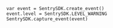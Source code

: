 ```GDScript
var event = SentrySDK.create_event()
event.level = SentrySDK.LEVEL_WARNING
SentrySDK.capture_event(event)
```
